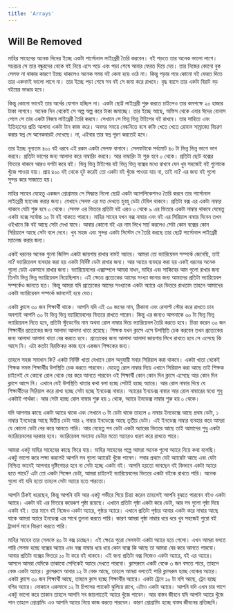 ```yaml
---
title: 'Arrays'
---
```


## Will Be Removed

মাহির সাহেবের অনেক দিনের ইচ্ছে একটা পার্সোনাল লাইব্রেরী তৈরি করবেন। বই পড়তে তার অনেক ভালো লাগে। সচরচর সে তার বন্ধুরদের থেকে বই নিয়ে এসে পড়ে এবং পড়া শেষে আবার ফেরত দিয়ে দেয়। তার নিজের কোনো বুক সেলফ না থাকার কারণে ইচ্ছে থাকলেও অনেক সময় বই কেনা হয়ে ওঠে না। কিন্তু পড়ার পরে কোনো বই ফেরত দিতে তার একদমই ভালো লাগে না। তার ইচ্ছে পড়া শেষে সব বই সে জমা করে রাখবে। বৃদ্ধ বয়সে তার একটা বিরাট বড় বইয়ের ভাণ্ডার হবে।

কিন্তু কোনো ভাবেই তার অর্থের যোগান হচ্ছিল না। একটা ছোট্ট লাইব্রেরী শুরু করতে চাইলেও তার কমপক্ষে ২০ হাজার টাকা লাগবে। অনেক দিন থেকেই সে অল্প অল্প করে টাকা জমাচ্ছে। তার ইচ্ছে আছে, অফিস থেকে এবার ঈদের বোনাস পেলে সে তার একটা নিজস্ব লাইব্রেরী তৈরি করবে। সেখানে সে ভিন্ন ভিন্ন টাইপের বই রাখবে। তার সাহিত্য এবং ইতিহাসের প্রতি আলাদা একটা টান কাজ করে। অবসর সময়ে বেল্কনিতে বসে কফি খেতে খেতে রোমান সাম্রাজ্যে বিচরণ করার স্বপ্ন সে অনেকবারই দেখেছে। না, এইবার তার স্বপ্ন পূরণ করতেই হবে।

তার ইচ্ছে নূন্যতম ৪০০ বই ধরবে এই রকম একটা সেলফ বানাবে। সেলফটাকে সর্বমোট ৪০ টা ভিন্ন ভিন্ন ভাগে ভাগ করবে। প্রতিটা ভাগের জন্য আলাদা করে নাম্বারিং করবে। আর নাম্বারিং টা শুরু হবে ০ থেকে। প্রতিটা ছোট বক্সের ভিতরে থাকবে আরও দশটা করে বই। ভিন্ন ভিন্ন টাইপের বই ভিন্ন ভিন্ন বক্সের মধ্যে রাখবে যেন খুব সহজেই বই গুলোকে খুঁজে পাওয়া যায়। প্রায় ৪০০ বই থেকে হুট করেই তো একটা বই খুঁজে পাওয়া যায় না, তাই না? এর জন্য বই গুলো সুন্দর করে সাজাতে হয়।

মাহির সাহেব যেহেতু একজন প্রোগ্রামার সে সিদ্ধান্ত নিলো ছোট্ট একটা অ্যাপলিকেশনও তৈরি করবে তার পার্সোনাল লাইব্রেরী ম্যানেজ করার জন্য। যেখানে সেলফ এর মত দেখতে হুবহু ডেটা টেবিল থাকবে। প্রতিটা বক্স এর একটা নাম্বার থাকবে যেটা শুরু হবে ০ থেকে। সেলফ এর ভিতরে প্রতিটা বই এরও ০ থেকে ৯ এর ভিতরে একটা নাম্বার থাকবে যেহেতু একটা বক্সে সর্বোচ্চ ১০ টা বই থাকতে পারবে। মাহির সাহেব যখন বক্স নাম্বার এবং বই এর সিরিয়াল নাম্বার দিবেন তখন ওইখানে কি বই আছে সেটা দেখা যাবে। আবার কোনো বই এর নাম লিখে সার্চ করলেও সেটা কোন বক্সের কোন সিরিয়ালে আছে সেটা বলে দেবে। খুব সহজ এবং সুন্দর একটা সিস্টেম সে তৈরি করছে তার ছোট্ট পার্সোনাল লাইব্রেরী ম্যানেজ করার জন্য।

একই ধরনের অনেক গুলো জিনিস একটা জায়গায় রাখার নামই অ্যারে। আমরা তো ভ্যারিয়েবল সম্পর্কে জেনেছি, তাই না? ভ্যারিয়েবল ব্যবহার করা হয় একটা নির্দিষ্ট ডেটা রাখার জন্য। আর অ্যারে ব্যবহার করা হয় একই ধরনের অনেক গুলো ডেটা একসাথে রাখার জন্য। ভ্যারিয়েবলের এক্সাম্পলে আমরা বাধন, মাহির এবং সাকিবের আম গুলো রাখার জন্য তিনটা ভিন্ন ভিন্ন ভ্যারিয়েবল নিয়েছিলাম। এই ক্ষেত্রে প্রত্যেকের আমের সংখ্যা জানার জন্য আমাদের প্রতিটা ভ্যারিয়েবল সম্পর্কেও জানতে হত। কিন্তু আমরা যদি প্রত্যেকের আমের সংখ্যাকে একটা অ্যারে এর ভিতরে রাখতাম তাহলে আমাদের একটা ভ্যারিয়েবল সম্পর্কে জানলেই হয়ে যেত।

একটা ক্লাসে ৩০ জন শিক্ষার্থী থাকে। আপনি যদি এই ৩০ জনের নাম, ঠিকানা এবং রেসাল্ট স্টোর করে রাখতে চান অবশ্যই আপনি ৩০ টা ভিন্ন ভিন্ন ভ্যারিয়েবলের ভিতরে রাখতে পারেন। কিন্তু এর জন্যও আপনাকে ৩০ টা ভিন্ন ভিন্ন ভ্যারিয়েবল নিতে হবে, প্রতিটা স্টুডেন্টের নাম অথবা রোল নাম্বার দিয়ে ভ্যারিয়েবল তৈরি করতে হবে। চিন্তা করেন ৩০ জন শিক্ষার্থীর প্রত্যেকের জন্য আলাদা আলাদা খাতা রয়েছে। শিক্ষক যখন ক্লাসে এসে উপস্থিতি চেক করবেন তখন প্রত্যেকের জন্য আলাদা আলাদা খাতা বের করতে হবে। প্রত্যেকের জন্য আলাদা আলাদা জায়গায় লিখে রাখতে হবে সে এসেছে কি আসে নি। এটা কতটা বিরক্তিকর কাজ হবে একজন শিক্ষকের জন্য।

তাহলে সহজ সমাধান কি? একটা নির্দিষ্ট খাতা যেখানে রোল অনুযায়ী সবার সিরিয়াল করা থাকবে। একটা খাতা থেকেই শিক্ষক সমস্ত শিক্ষার্থীর উপস্থিতি চেক করতে পারবেন। যেহেতু রোল নাম্বার দিয়ে এখানে সিরিয়াল করা আছে তাই শিক্ষক চাইলেই যে কোনো রোল থেকে বের করে আনতে পারবেন ওই শিক্ষার্থী কোন কোন দিন ক্লাসে এসেছে আর কোন দিন ক্লাসে আসে নি। এখানে যেই উপস্থিতি খাতার কথা বলা হচ্ছে সেটাই হচ্ছে অ্যারে। আর রোল নাম্বার দিয়ে যে শিক্ষার্থীদের সিরিয়াল করে রাখা হচ্ছে সেটা হচ্ছে ইনডেক্স নাম্বার। অ্যারের ইনডেক্স নাম্বার আর রোল নাম্বারের মধ্যে শুধু একটাই পার্থক্য। আর সেটা হচ্ছে রোল নাম্বার শুরু হয় ১ থেকে, অ্যারে ইনডেক্স নাম্বার শুরু হয় ০ থেকে।

যদি আপনার কাছে একটা অ্যারে থাকে এবং সেখানে ৩ টা ডেটা থাকে তাহলে ০ নাম্বার ইনডেক্সে আছে প্রথম ডেটা, ১ নাম্বার ইনডেক্সে আছে দ্বিতীয় ডেটা আর ২ নাম্বার ইনডেক্সে আছে তৃতীয় ডেটা। এই ইনডেক্স নাম্বার ব্যবহার করে আমরা যে কোনো ডেটা বের করে আনতে পারি। আর যেহেতু সব ডেটা একটা অ্যারের ভিতরে আছে তাই আমাদের শুধু একটা ভ্যারিয়েবলের দরকার হবে। ভ্যারিয়েবল অন্যান্য ডেটার মতো অ্যারেও ধারণ করে রাখতে পারে।

আমরা একটু মাহির সাহেবের কাছে ফিরে যায়। মাহির সাহেবের গল্পে আমরা অনেক গুলো অ্যারে নিয়ে কথা বলেছি। একটু ভালো করে লক্ষ্য করলেই আপনি সব গুলো অ্যারেই খুঁজে পাবেন। সবার প্রথমে যেই অ্যারেটা আছে এবং যেটা নিশ্চিত ভাবেই আপনার দৃষ্টিগোচর হবে না সেটা হচ্ছে একটা বই। আপনি হয়তো ভাবছেন বই কিভাবে একটা অ্যারে হতে পারে? এটা তো একটা সিঙ্গেল ডেটা, আমরা চাইলেই ভ্যারিয়েবলের ভিতরে একটা বইকে রাখতে পারি। অনেক গুলো বই যদি হতো তাহলে সেটা অ্যারে হতে পারতো।

আপনি ঠিকই ধরেছেন, কিন্তু আপনি যদি আর একটু গভীরে গিয়ে চিন্তা করেন তাহলেই আপনি বুঝতে পারবেন বইও একটা অ্যারে। একটা বই এর ভিতরে কয়েকশ পৃষ্ঠা রয়েছে। এখানে প্রতিটা পৃষ্ঠা একটা করে ডেটা, আর সব গুলো পৃষ্ঠা দিয়ে একটা বই। তার মানে বই নিজেও একটা অ্যারে, পৃষ্ঠার অ্যারে। এখানে প্রতিটা পৃষ্ঠার আবার একটা করে নাম্বার আছে যাকে আমরা অ্যারে ইনডেক্স এর সাথে তুলনা করতে পারি। কারণ আমরা পৃষ্ঠা নাম্বার ধরে ধরে খুব সহজেই পুরো বই ট্রাভার্স মানে বিচরণ করতে পারি।

মাহির সাহেব তার সেলফে ৪০ টা বক্স চাচ্ছেন। এই ক্ষেত্রে পুরো সেলফটা একটা অ্যারে হয়ে গেলো। এখন আমরা বলতে পারি সেলফ হচ্ছে বক্সের অ্যারে এবং বক্স নাম্বার ধরে ধরে কোন বক্সে কি আছে তা আমরা বের করে আনতে পারবো। আবার প্রতিটা বক্সের ভিতরে ১০ টা করে বই থাকবে। এই জন্য প্রতিটা বক্স নিজেও একটা অ্যারে, বই এর অ্যারে। আসলে আমরা যেদিকে তাকাবো সেদিকেই অ্যারে দেখতে পারবো। ক্লাসরুমে একটি বেঞ্চে ৩ জন বসতে পারে, তাহলে বেঞ্চ একটা অ্যারে। ক্লাসরুমে আবার ১২ টা বেঞ্চ আছে, তাহলে আমরা বলতেই পারি ক্লাসরুম হচ্ছে বেঞ্চের অ্যারে। একটা ক্লাসে ৩০ জন শিক্ষার্থী আছে, তাহলে ক্লাস হচ্ছে শিক্ষার্থীর অ্যারে। একটা ট্রেনে ১০ টা বগি আছে, ট্রেন হচ্ছে বগির অ্যারে। দোকানে একসাথে ১২ টা চিপসের প্যাকেট ঝুলিয়ে রাখে, এটাও একটা অ্যারে। আপনি যদি এখন চার পাশে একটু ভালো করে তাকান তাহলে আপনি সব জায়গাতেই অ্যারে খুঁজে পাবেন। আর বাস্তব জীবনে যদি আপনি অ্যারে খুঁজে পান তাহলে প্রোগ্রামিং এও আপনি অ্যারে নিয়ে কাজ করতে পারবেন। কারণ প্রোগ্রামিং হচ্ছে বাস্তব জীবনের প্রতিচ্ছবি।

